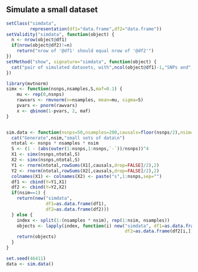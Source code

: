 ## Simulate a small dataset

```r
setClass("simdata",
         representation(df1="data.frame",df2="data.frame"))
setValidity("simdata", function(object) {
  n <- nrow(object@df1)
  if(nrow(object@df2)!=n)
    return("nrow of '@df1' should equal nrow of '@df2'")
})
setMethod("show", signature="simdata", function(object) {
  cat("pair of simulated datasets, with",ncol(object@df1)-1,"SNPs and",nrow(object@df1),"samples.\n")
})

```

```r

library(mvtnorm)
simx <- function(nsnps,nsamples,S,maf=0.1) {
    mu <- rep(0,nsnps)
    rawvars <- rmvnorm(n=nsamples, mean=mu, sigma=S)
    pvars <- pnorm(rawvars)
    x <- qbinom(1-pvars, 2, maf)
}


sim.data <- function(nsnps=50,nsamples=200,causals=floor(nsnps/2),nsim=1) {
  cat("Generate",nsim,"small sets of data\n")
  ntotal <- nsnps * nsamples * nsim
  S <- (1 - (abs(outer(1:nsnps,1:nsnps,`-`))/nsnps))^4
  X1 <- simx(nsnps,ntotal,S)
  X2 <- simx(nsnps,ntotal,S)
  Y1 <- rnorm(ntotal,rowSums(X1[,causals,drop=FALSE]/2),2)
  Y2 <- rnorm(ntotal,rowSums(X2[,causals,drop=FALSE]/2),2)
  colnames(X1) <- colnames(X2) <- paste("s",1:nsnps,sep="")
  df1 <- cbind(Y=Y1,X1)
  df2 <- cbind(Y=Y2,X2)
  if(nsim==1) {
    return(new("simdata",
               df1=as.data.frame(df1),
               df2=as.data.frame(df2)))
  } else {
    index <- split(1:(nsamples * nsim), rep(1:nsim, nsamples))
    objects <- lapply(index, function(i) new("simdata", df1=as.data.frame(df1[i,]),
                                             df2=as.data.frame(df2[i,])))
    return(objects)
  }
}

set.seed(46411)
data <- sim.data()
```
